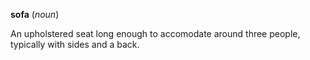 '''sofa''' (''noun'')

An upholstered seat long enough to accomodate around three people, typically with sides and a back.